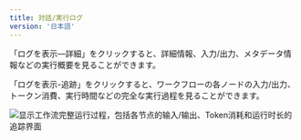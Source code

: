 ```yaml
---
title: 対話/実行ログ
version: '日本語'
---
```


「ログを表示—詳細」をクリックすると、詳細情報、入力/出力、メタデータ情報などの実行概要を見ることができます。

「ログを表示-追跡」をクリックすると、ワークフローの各ノードの入力/出力、トークン消費、実行時間などの完全な実行過程を見ることができます。

<Frame caption="日志追踪界面">
  <img src="/ja-jp/img/conversation-logs.png" alt="显示工作流完整运行过程，包括各节点的输入/输出、Token消耗和运行时长的追踪界面" />
</Frame>
